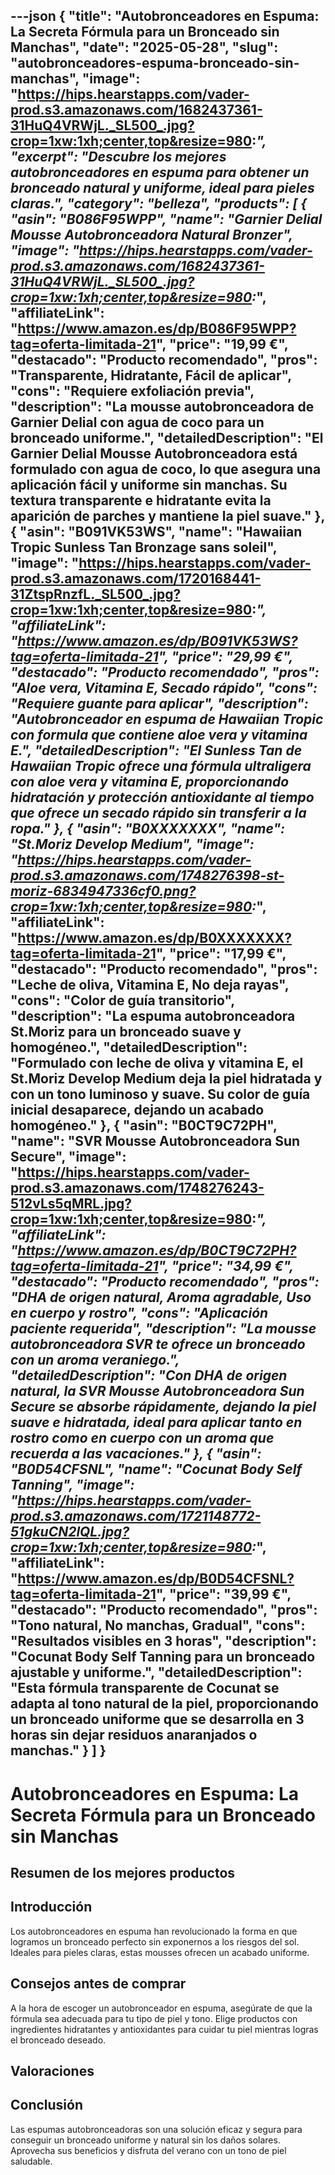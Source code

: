 ---json
{
  "title": "Autobronceadores en Espuma: La Secreta Fórmula para un Bronceado sin Manchas",
  "date": "2025-05-28",
  "slug": "autobronceadores-espuma-bronceado-sin-manchas",
  "image": "https://hips.hearstapps.com/vader-prod.s3.amazonaws.com/1682437361-31HuQ4VRWjL._SL500_.jpg?crop=1xw:1xh;center,top&resize=980:*",
  "excerpt": "Descubre los mejores autobronceadores en espuma para obtener un bronceado natural y uniforme, ideal para pieles claras.",
  "category": "belleza",
  "products": [
    {
      "asin": "B086F95WPP",
      "name": "Garnier Delial Mousse Autobronceadora Natural Bronzer",
      "image": "https://hips.hearstapps.com/vader-prod.s3.amazonaws.com/1682437361-31HuQ4VRWjL._SL500_.jpg?crop=1xw:1xh;center,top&resize=980:*",
      "affiliateLink": "https://www.amazon.es/dp/B086F95WPP?tag=oferta-limitada-21",
      "price": "19,99 €",
      "destacado": "Producto recomendado",
      "pros": "Transparente, Hidratante, Fácil de aplicar",
      "cons": "Requiere exfoliación previa",
      "description": "La mousse autobronceadora de Garnier Delial con agua de coco para un bronceado uniforme.",
      "detailedDescription": "El Garnier Delial Mousse Autobronceadora está formulado con agua de coco, lo que asegura una aplicación fácil y uniforme sin manchas. Su textura transparente e hidratante evita la aparición de parches y mantiene la piel suave."
    },
    {
      "asin": "B091VK53WS",
      "name": "Hawaiian Tropic Sunless Tan Bronzage sans soleil",
      "image": "https://hips.hearstapps.com/vader-prod.s3.amazonaws.com/1720168441-31ZtspRnzfL._SL500_.jpg?crop=1xw:1xh;center,top&resize=980:*",
      "affiliateLink": "https://www.amazon.es/dp/B091VK53WS?tag=oferta-limitada-21",
      "price": "29,99 €",
      "destacado": "Producto recomendado",
      "pros": "Aloe vera, Vitamina E, Secado rápido",
      "cons": "Requiere guante para aplicar",
      "description": "Autobronceador en espuma de Hawaiian Tropic con formula que contiene aloe vera y vitamina E.",
      "detailedDescription": "El Sunless Tan de Hawaiian Tropic ofrece una fórmula ultraligera con aloe vera y vitamina E, proporcionando hidratación y protección antioxidante al tiempo que ofrece un secado rápido sin transferir a la ropa."
    },
    {
      "asin": "B0XXXXXXX",
      "name": "St.Moriz Develop Medium",
      "image": "https://hips.hearstapps.com/vader-prod.s3.amazonaws.com/1748276398-st-moriz-6834947336cf0.png?crop=1xw:1xh;center,top&resize=980:*",
      "affiliateLink": "https://www.amazon.es/dp/B0XXXXXXX?tag=oferta-limitada-21",
      "price": "17,99 €",
      "destacado": "Producto recomendado",
      "pros": "Leche de oliva, Vitamina E, No deja rayas",
      "cons": "Color de guía transitorio",
      "description": "La espuma autobronceadora St.Moriz para un bronceado suave y homogéneo.",
      "detailedDescription": "Formulado con leche de oliva y vitamina E, el St.Moriz Develop Medium deja la piel hidratada y con un tono luminoso y suave. Su color de guía inicial desaparece, dejando un acabado homogéneo."
    },
    {
      "asin": "B0CT9C72PH",
      "name": "SVR Mousse Autobronceadora Sun Secure",
      "image": "https://hips.hearstapps.com/vader-prod.s3.amazonaws.com/1748276243-512vLs5qMRL.jpg?crop=1xw:1xh;center,top&resize=980:*",
      "affiliateLink": "https://www.amazon.es/dp/B0CT9C72PH?tag=oferta-limitada-21",
      "price": "34,99 €",
      "destacado": "Producto recomendado",
      "pros": "DHA de origen natural, Aroma agradable, Uso en cuerpo y rostro",
      "cons": "Aplicación paciente requerida",
      "description": "La mousse autobronceadora SVR te ofrece un bronceado con un aroma veraniego.",
      "detailedDescription": "Con DHA de origen natural, la SVR Mousse Autobronceadora Sun Secure se absorbe rápidamente, dejando la piel suave e hidratada, ideal para aplicar tanto en rostro como en cuerpo con un aroma que recuerda a las vacaciones."
    },
    {
      "asin": "B0D54CFSNL",
      "name": "Cocunat Body Self Tanning",
      "image": "https://hips.hearstapps.com/vader-prod.s3.amazonaws.com/1721148772-51gkuCN2lQL.jpg?crop=1xw:1xh;center,top&resize=980:*",
      "affiliateLink": "https://www.amazon.es/dp/B0D54CFSNL?tag=oferta-limitada-21",
      "price": "39,99 €",
      "destacado": "Producto recomendado",
      "pros": "Tono natural, No manchas, Gradual",
      "cons": "Resultados visibles en 3 horas",
      "description": "Cocunat Body Self Tanning para un bronceado ajustable y uniforme.",
      "detailedDescription": "Esta fórmula transparente de Cocunat se adapta al tono natural de la piel, proporcionando un bronceado uniforme que se desarrolla en 3 horas sin dejar residuos anaranjados o manchas."
    }
  ]
}
---


# Autobronceadores en Espuma: La Secreta Fórmula para un Bronceado sin Manchas

## Resumen de los mejores productos

<ProductRankingTable products={products} />

## Introducción

Los autobronceadores en espuma han revolucionado la forma en que logramos un bronceado perfecto sin exponernos a los riesgos del sol. Ideales para pieles claras, estas mousses ofrecen un acabado uniforme.

## Consejos antes de comprar

A la hora de escoger un autobronceador en espuma, asegúrate de que la fórmula sea adecuada para tu tipo de piel y tono. Elige productos con ingredientes hidratantes y antioxidantes para cuidar tu piel mientras logras el bronceado deseado.

## Valoraciones

<ProductDetailCard product={products[0]} />

<ProductDetailCard product={products[1]} />

<ProductDetailCard product={products[2]} />

<ProductDetailCard product={products[3]} />

<ProductDetailCard product={products[4]} />

## Conclusión

Las espumas autobronceadoras son una solución eficaz y segura para conseguir un bronceado uniforme y natural sin los daños solares. Aprovecha sus beneficios y disfruta del verano con un tono de piel saludable.
